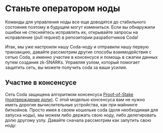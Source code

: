 
# Станьте оператором ноды

<Alert kind="danger">
  
  Команды для управления ноды все еще доводятся до стабильного состояния поэтому в будущем могут измениться. Если вы обнаружили ошибки не стесняйтесь исправлять их, открывайте запросы на исправление (pull request) в репозитории разработчиков Coda!

</Alert>

Итак, мы уже настроили нашу Coda-ноду и отправили нашу первую транзакцию, давайте рассмотрим другие способы взаимодействия с сетью Coda, а именно участие в консенсусе и помощь в сжатии данных путем создания zk-SNARKs. Управляя узлом, который помогает защитить сеть, вы можете получить coda за ваши усилия.

## Участие в консенсусе

Сеть Coda защищена алгоритмом консенсуса [Proof-of-Stake (подтверждение доли)](/docs/glossary/#proof-of-stake). С этой моделью консенсуса вам не нужно иметь дорогие вычислительные устройства, как при майнинге биткойнов. Просто имея в своем кошельке coda (доля необходимая для запуска ноды), мы можем либо держать свою ноду, либо делегировать долю другому узлу. Давайте сначала рассмотрим как запутить свою ноду:

